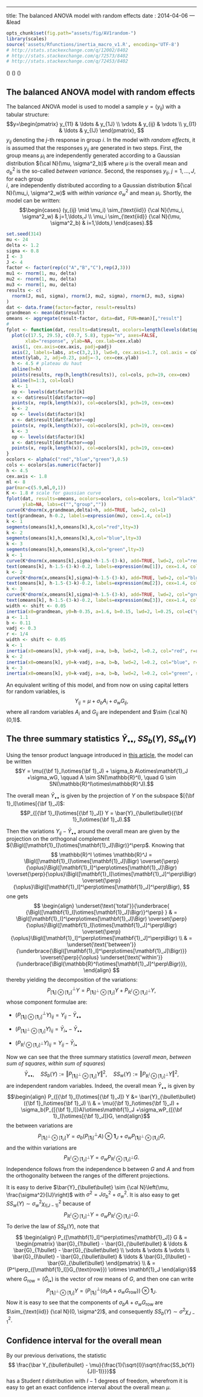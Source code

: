 --- 
title: The balanced ANOVA model with random effects 
date : 2014-04-06
--- &lead


```r
opts_chunk$set(fig.path="assets/fig/AV1random-")
library(scales)
source('assets/Rfunctions/inertia_macro_v1.R', encoding='UTF-8')
# http://stats.stackexchange.com/q/12002/8402
# http://stats.stackexchange.com/q/72573/8402
# http://stats.stackexchange.com/q/72453/8402
```

\(\newcommand{\indic}{\mathbf{1}}\)
\(\newcommand{\perpoplus}{\overset{\perp}{\oplus}}\)
\(\newcommand{\RR}{\mathbb{R}}\)

## The balanced ANOVA model with random effects  


The balanced ANOVA model is used to model a sample $y=(y_{ij})$ with a tabular structure:
$$y=\begin{pmatrix}
y_{11} & \ldots & y_{1J} \\
\vdots & y_{ij} & \vdots \\
y_{I1} & \ldots & y_{IJ}
\end{pmatrix},
$$
$y_{ij}$ denoting the $j$-th response in group $i$. 
In the model with *random effects*, 
it is assumed that the responses $y_{ij}$ are generated in two steps. 
First, the group means $\mu_i$ are independently generated according to a Gaussian 
distribution ${\cal N}(\mu, \sigma^2_b)$ where $\mu$ is the overall mean and 
$\sigma^2_b$ is the so-called *between variance*. 
Second, the responses $y_{ij}$, $j =1,\ldots,J$, for each group  
$i$, are independently distributed according to  a Gaussian distribution 
${\cal N}(\mu_i, \sigma^2_w)$ with *within variance* $\sigma^2_w$ and mean
$\mu_i$. Shortly, the model can be written:
 $$\begin{cases}
 (y_{ij} \mid \mu_i) \sim_{\text{iid}} {\cal N}(\mu_i, \sigma^2_w) & j=1,\ldots,J \\ 
\mu_i \sim_{\text{iid}} {\cal N}(\mu, \sigma^2_b) & i=1,\ldots,I
\end{cases}.$$

```r
set.seed(314) 
mu <- 24
delta <- 1.2
sigma <- 0.8
I <- 3
J <- 4
factor <- factor(rep(c("A","B","C"),rep(J,3)))
mu1 <- rnorm(1, mu, delta)
mu2 <- rnorm(1, mu, delta)
mu3 <- rnorm(1, mu, delta)
results <- c(
  rnorm(J, mu1, sigma), rnorm(J, mu2, sigma), rnorm(J, mu3, sigma)
)  
dat <- data.frame(factor=factor, result=results)
grandmean <- mean(dat$result)
omeans <- aggregate(result~factor, data=dat, FUN=mean)[,"result"]
#
fplot <- function(dat, results=dat$result, ocolors=length(levels(dat$opeator)), cols=rep("black",nrow(dat)), lcol="white", ylab, labs, cex=1.3, col.yaxis="black", cex.axis=1, cex.xlab=1.7, cex.ylab=1.7, padj=0){
  plot(c(17.5, 29.5), c(0.7, 5.8), type="n", axes=FALSE, 
       xlab="response", ylab=NA, cex.lab=cex.xlab)
  axis(1, cex.axis=cex.axis, padj=padj)
  axis(2, labels=labs, at=c(3,2,1), lwd=0, cex.axis=1.7, col.axis = col.yaxis)
  mtext(ylab, 2, adj=0.23, padj=-3, cex=cex.ylab)
  h <- 4.5 # plateau du haut 
  abline(h=h)
  points(results, rep(h,length(results)), col=cols, pch=19, cex=cex)
  abline(h=1:3, col=lcol)
  k <- 1
  op <- levels(dat$factor)[k]
  x <- dat$result[dat$factor==op]
  points(x, rep(k,length(x)), col=ocolors[k], pch=19, cex=cex)
  k <- 2
  op <- levels(dat$factor)[k]
  x <- dat$result[dat$factor==op]
  points(x, rep(k,length(x)), col=ocolors[k], pch=19, cex=cex)
  k <- 3
  op <- levels(dat$factor)[k]
  x <- dat$result[dat$factor==op]
  points(x, rep(k,length(x)), col=ocolors[k], pch=19, cex=cex)
}
ocolors <- alpha(c("red","blue","green"),0.5)
cols <- ocolors[as.numeric(factor)]
h <- 4.5
cex.axis <- 1.8
ml <- 8
par(mar=c(5.9,ml,0,1))
K <- 1.8 # scale for gaussian curve
fplot(dat, results=omeans, ocolors=ocolors, cols=ocolors, lcol="black", 
      ylab=NA, labs=c("","group",""))
curve(K*dnorm(x,grandmean,delta)+h, add=TRUE, lwd=2, col=1)
text(grandmean, h-0.2, labels=expression(mu), cex=1.4, col=1) 
k <- 1
segments(omeans[k],h,omeans[k],k,col="red",lty=3)
k <- 2
segments(omeans[k],h,omeans[k],k,col="blue",lty=3)
k <- 3
segments(omeans[k],h,omeans[k],k,col="green",lty=3)
k <- 1
curve(K*dnorm(x,omeans[k],sigma)+h-1.5-(3-k), add=TRUE, lwd=2, col="red")
text(omeans[k], h-1.5-(3-k)-0.2, labels=expression(mu[1]), cex=1.4, col="red") 
k <- 2
curve(K*dnorm(x,omeans[k],sigma)+h-1.5-(3-k), add=TRUE, lwd=2, col="blue")
text(omeans[k], h-1.5-(3-k)-0.2, labels=expression(mu[2]), cex=1.4, col="blue")  
k <- 3
curve(K*dnorm(x,omeans[k],sigma)+h-1.5-(3-k), add=TRUE, lwd=2, col="green")
text(omeans[k], h-1.5-(3-k)-0.2, labels=expression(mu[3]), cex=1.4, col="green")
width <- shift <- 0.05
inertia(x0=grandmean, y0=h-0.35, a=1.6, b=0.15, lwd=2, l=0.25, col=c("green","blue","red"), w=width, s=shift)
a <- 1.1
b <- 0.11
vadj <- 0.3  
r <- 1/4
width <- shift <- 0.05
k <- 1
inertia(x0=omeans[k], y0=k-vadj, a=a, b=b, lwd=2, l=0.2, col="red", r=r, w=width, s=shift)
k <- 2
inertia(x0=omeans[k], y0=k-vadj, a=a, b=b, lwd=2, l=0.2, col="blue", r=r, w=width, s=shift)
k <- 3
inertia(x0=omeans[k], y0=k-vadj, a=a, b=b, lwd=2, l=0.2, col="green", r=r, w=width, s=shift)
```


An equivalent writing of this model, and from now on using capital letters for random 
variables, is 
$$Y_{ij} = \mu + \sigma_bA_{i} + \sigma_wG_{ij},$$
where all random variables $A_i$ and $G_{ij}$ are independent and $\sim {\cal N}(0,1)$. 



## The three summary statistics $\bar{Y}_{\bullet\bullet}$, $SS_b(Y)$, $SS_w(Y)$

Using the tensor product language introduced in [this article](http://stla.github.io/stlapblog/posts/Anova1fixed.html), the model can be written 
$$Y = \mu({\bf 1}_I\otimes{\bf 1}_J) + \sigma_b A\otimes\indic_J +\sigma_wG, 
\qquad A \sim SN(\RR^I), \quad G \sim SN(\RR^I\otimes\RR^J).$$


The overall mean $\bar{Y}_{\bullet\bullet}$ is given by the projection of $Y$ on the subspace 
$[{\bf 1}_I]\otimes[{\bf 1}_J]$:  
$$P_{[{\bf 1}_I]\otimes[{\bf 1}_J]} Y = \bar{Y}_{\bullet\bullet}({\bf 1}_I\otimes{\bf 1}_J).$$

Then the variations $Y_{ij}-\bar{Y}_{\bullet\bullet}$ around the overall mean are given by the projection on the orthogonal complement ${\Bigl([\indic_I]\otimes[\indic_J]\Bigr)}^\perp$. 
Knowing that 
$$
\RR^I \otimes \RR^J  = 
\Bigl([\indic_I]\otimes[\indic_J]\Bigr) 
\perpoplus \Bigl([\indic_I]^\perp\otimes[\indic_J]\Bigr) 
\perpoplus \Bigl([\indic_I]\otimes[\indic_J]^\perp\Bigr) 
\perpoplus \Bigl([\indic_I]^\perp\otimes[\indic_J]^\perp\Bigr),
$$
one gets
$$
\begin{align}
\underset{\text{'total'}}{\underbrace{ {\Bigl([\indic_I]\otimes[\indic_J]\Bigr)}^\perp} }  & = 
\Bigl([\indic_I]^\perp\otimes[\indic_J]\Bigr) 
\perpoplus \Bigl([\indic_I]\otimes[\indic_J]^\perp\Bigr) 
\perpoplus \Bigl([\indic_I]^\perp\otimes[\indic_J]^\perp\Bigr) \\
& =  \underset{\text{'between'}}{\underbrace{\Bigl([\indic_I]^\perp\otimes[\indic_J]\Bigr)}} 
\perpoplus 
\underset{\text{'within'}}{\underbrace{\Bigl(\RR^I\otimes[\indic_J]^\perp\Bigr)}},
\end{align}
$$
thereby yielding the decomposition of the variations:
$$
P^\perp_{[\indic_I]\otimes[\indic_J]}Y = 
P_{[\indic_I]^\perp\otimes[\indic_J]}Y + P_{\RR^I\otimes[\indic_J]^\perp}Y,
$$
whose component formulae are: 

- ${\bigl(P^\perp_{[\indic_I]\otimes[\indic_J]}Y\bigr)}_{ij}=Y_{ij}-\bar{Y}_{\bullet\bullet}$

- ${\bigl(P_{[\indic_I]^\perp\otimes[\indic_J]}Y \bigr)}_{ij} = \bar{Y}_{i\bullet}-\bar{Y}_{\bullet\bullet}$ 

- ${\bigl(P_{\RR^I\otimes[\indic_J]^\perp}Y\bigr)}_{ij} = Y_{ij}-\bar{Y}_{i\bullet}$ 

Now we can see that the three summary statistics (*overall mean*, *between sum of squares*, *within sum of squares*)
$$\bar{Y}_{\bullet\bullet}, \quad 
SS_b(Y):={\Vert P_{[\indic_I]^\perp\otimes[\indic_J]}Y  \Vert}^2, \quad 
SS_w(Y):={\Vert P_{\RR^I\otimes[\indic_J]^\perp}Y \Vert}^2,$$
are independent random variables.
Indeed, the overall mean $\bar{Y}_{\bullet\bullet}$ is given by 
$$\begin{align}
P_{[{\bf 1}_I]\otimes[{\bf 1}_J]} Y &= \bar{Y}_{\bullet\bullet}({\bf 1}_I\otimes{\bf 1}_J) \\
& =  
\mu({\bf 1}_I\otimes{\bf 1}_J) + \sigma_b(P_{[{\bf 1}_I]}A)\otimes\indic_J +\sigma_wP_{[{\bf 1}_I]\otimes[{\bf 1}_J]}G,
\end{align}$$
the between variations are 
$$P_{[\indic_I]^\perp\otimes[\indic_J]}Y 
= \sigma_b(P^\perp_{[\indic_I]} A)\otimes\indic_J 
+ \sigma_w P_{[\indic_I]^\perp\otimes[\indic_J]} G,$$
and the within variations are 
$$P_{\RR^I\otimes[\indic_J]^\perp}Y 
= \sigma_wP_{\RR^I\otimes[\indic_J]^\perp} G.$$
Independence follows from the independence b between $G$ and $A$ and 
from the orthogonality between the  ranges of the different projections.

It is easy to derive $\bar{Y}_{\bullet\bullet} \sim {\cal N}\left(\mu, \frac{\sigma^2}{IJ}\right)$ with $\sigma^2=J\sigma^2_b+\sigma^2_w$. 
It is also easy to get $SS_w(Y) \sim \sigma^2_w\chi^2_{I(J-1)}$ because of 
$$P_{\RR^I\otimes[\indic_J]^\perp}Y = \sigma_wP_{\RR^I\otimes[\indic_J]^\perp}G.$$ 
To derive the law of $SS_b(Y)$, 
note that 
$$
\begin{align}
P_{[\indic_I]^\perp\otimes[\indic_J]} G 
& = \begin{pmatrix} 
\bar{G}_{1\bullet} - \bar{G}_{\bullet\bullet} & \ldots & \bar{G}_{1\bullet} - \bar{G}_{\bullet\bullet} \\
\vdots & \vdots & \vdots \\
\bar{G}_{I\bullet} - \bar{G}_{\bullet\bullet} & \ldots & \bar{G}_{I\bullet} - \bar{G}_{\bullet\bullet} 
\end{pmatrix} \\
& = (P^\perp_{[\indic_I]}G_{\text{row}}) \otimes \indic_J
\end{align}$$
where $G_{\text{row}} = (\bar{G}_{i\bullet})$ is the vector of row means of $G$, and then one can write  
$$P_{[\indic_I]^\perp\otimes[\indic_J]} Y 
= \bigl(P^\perp_{[\indic_I]}(\sigma_b A + \sigma_w G_{\text{row}})\bigr) \otimes \indic_J.$$
Now it is easy to see that the components of $\sigma_b A + \sigma_w G_{\text{row}}$ are 
$\sim_{\text{iid}} {\cal N}(0, \sigma^2)$, and 
consequently $SS_b(Y) \sim \sigma^2\chi^2_{J-1}$. 


## Confidence interval for the overall mean 

By our previous derivations, the statistic 
$$ \frac{\bar Y_{\bullet\bullet}  - \mu}{\frac{1}{\sqrt{I}}\sqrt{\frac{SS_b(Y)}{J(I-1)}}}$$
has a Student $t$ distribution with $I-1$ degrees of freedom, wherefrom it is easy to get an exact confidence interval about the overall mean $\mu$.
